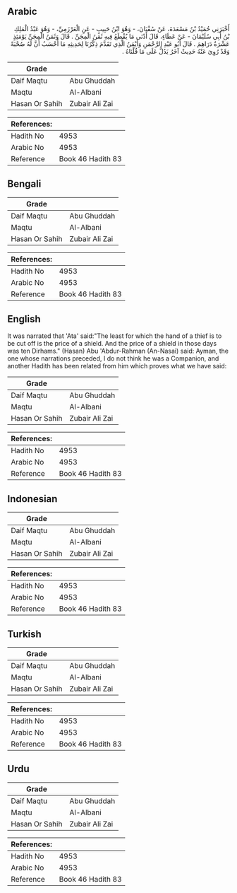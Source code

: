 ## Arabic


<div dir="rtl" lang="ar" style={{fontSize:'larger',backgroundColor:'#f8f9fa',padding:20}}>
أَخْبَرَنِي حُمَيْدُ بْنُ مَسْعَدَةَ، عَنْ سُفْيَانَ، - وَهُوَ ابْنُ حَبِيبٍ - عَنِ الْعَرْزَمِيِّ، - وَهُوَ عَبْدُ الْمَلِكِ بْنُ أَبِي سُلَيْمَانَ - عَنْ عَطَاءٍ، قَالَ أَدْنَى مَا يُقْطَعُ فِيهِ ثَمَنُ الْمِجَنِّ ‏.‏ قَالَ وَثَمَنُ الْمِجَنِّ يَوْمَئِذٍ عَشْرَةُ دَرَاهِمَ ‏.‏ قَالَ أَبُو عَبْدِ الرَّحْمَنِ وَأَيْمَنُ الَّذِي تَقَدَّمَ ذِكْرُنَا لِحَدِيثِهِ مَا أَحْسَبُ أَنَّ لَهُ صُحْبَةً وَقَدْ رُوِيَ عَنْهُ حَدِيثٌ آخَرُ يَدُلُّ عَلَى مَا قُلْنَاهُ ‏.‏
</div>
<div style={{backgroundColor:'#f8f9fa',padding:20, marginBottom: 10}}><table> <thead> <tr> <th>Grade</th> <th></th> </tr> </thead> <tbody> <tr><td>Daif Maqtu</td><td>Abu Ghuddah</td></tr><tr><td>Maqtu</td><td>Al-Albani</td></tr><tr><td>Hasan Or Sahih</td><td>Zubair Ali Zai</td></tr></tbody></table><table> <thead> <tr> <th>References:</th> <th></th> </tr> </thead> <tbody><tr><td>Hadith No</td><td>4953</td></tr><tr><td>Arabic No</td><td>4953</td></tr><tr><td>Reference</td><td>Book 46 Hadith 83</td></tr></tbody></table></div>

## Bengali


<div dir="ltr" lang="bn" style={{fontSize:'larger',backgroundColor:'#f8f9fa',padding:20}}>

</div>
<div style={{backgroundColor:'#f8f9fa',padding:20, marginBottom: 10}}><table> <thead> <tr> <th>Grade</th> <th></th> </tr> </thead> <tbody> <tr><td>Daif Maqtu</td><td>Abu Ghuddah</td></tr><tr><td>Maqtu</td><td>Al-Albani</td></tr><tr><td>Hasan Or Sahih</td><td>Zubair Ali Zai</td></tr></tbody></table><table> <thead> <tr> <th>References:</th> <th></th> </tr> </thead> <tbody><tr><td>Hadith No</td><td>4953</td></tr><tr><td>Arabic No</td><td>4953</td></tr><tr><td>Reference</td><td>Book 46 Hadith 83</td></tr></tbody></table></div>

## English


<div dir="ltr" lang="en" style={{fontSize:'larger',backgroundColor:'#f8f9fa',padding:20}}>
It was narrated that 'Ata' said:"The least for which the hand of a thief is to be cut off is the price of a shield. And the price of a shield in those days was ten Dirhams." (Hasan) Abu 'Abdur-Rahman (An-Nasai) said: Ayman, the one whose narrations preceded, I do not think he was a Companion, and another Hadith has been related from him which proves what we have said:
</div>
<div style={{backgroundColor:'#f8f9fa',padding:20, marginBottom: 10}}><table> <thead> <tr> <th>Grade</th> <th></th> </tr> </thead> <tbody> <tr><td>Daif Maqtu</td><td>Abu Ghuddah</td></tr><tr><td>Maqtu</td><td>Al-Albani</td></tr><tr><td>Hasan Or Sahih</td><td>Zubair Ali Zai</td></tr></tbody></table><table> <thead> <tr> <th>References:</th> <th></th> </tr> </thead> <tbody><tr><td>Hadith No</td><td>4953</td></tr><tr><td>Arabic No</td><td>4953</td></tr><tr><td>Reference</td><td>Book 46 Hadith 83</td></tr></tbody></table></div>

## Indonesian


<div dir="ltr" lang="id" style={{fontSize:'larger',backgroundColor:'#f8f9fa',padding:20}}>

</div>
<div style={{backgroundColor:'#f8f9fa',padding:20, marginBottom: 10}}><table> <thead> <tr> <th>Grade</th> <th></th> </tr> </thead> <tbody> <tr><td>Daif Maqtu</td><td>Abu Ghuddah</td></tr><tr><td>Maqtu</td><td>Al-Albani</td></tr><tr><td>Hasan Or Sahih</td><td>Zubair Ali Zai</td></tr></tbody></table><table> <thead> <tr> <th>References:</th> <th></th> </tr> </thead> <tbody><tr><td>Hadith No</td><td>4953</td></tr><tr><td>Arabic No</td><td>4953</td></tr><tr><td>Reference</td><td>Book 46 Hadith 83</td></tr></tbody></table></div>

## Turkish


<div dir="ltr" lang="tr" style={{fontSize:'larger',backgroundColor:'#f8f9fa',padding:20}}>

</div>
<div style={{backgroundColor:'#f8f9fa',padding:20, marginBottom: 10}}><table> <thead> <tr> <th>Grade</th> <th></th> </tr> </thead> <tbody> <tr><td>Daif Maqtu</td><td>Abu Ghuddah</td></tr><tr><td>Maqtu</td><td>Al-Albani</td></tr><tr><td>Hasan Or Sahih</td><td>Zubair Ali Zai</td></tr></tbody></table><table> <thead> <tr> <th>References:</th> <th></th> </tr> </thead> <tbody><tr><td>Hadith No</td><td>4953</td></tr><tr><td>Arabic No</td><td>4953</td></tr><tr><td>Reference</td><td>Book 46 Hadith 83</td></tr></tbody></table></div>

## Urdu


<div dir="rtl" lang="ur" style={{fontSize:'larger',backgroundColor:'#f8f9fa',padding:20}}>

</div>
<div style={{backgroundColor:'#f8f9fa',padding:20, marginBottom: 10}}><table> <thead> <tr> <th>Grade</th> <th></th> </tr> </thead> <tbody> <tr><td>Daif Maqtu</td><td>Abu Ghuddah</td></tr><tr><td>Maqtu</td><td>Al-Albani</td></tr><tr><td>Hasan Or Sahih</td><td>Zubair Ali Zai</td></tr></tbody></table><table> <thead> <tr> <th>References:</th> <th></th> </tr> </thead> <tbody><tr><td>Hadith No</td><td>4953</td></tr><tr><td>Arabic No</td><td>4953</td></tr><tr><td>Reference</td><td>Book 46 Hadith 83</td></tr></tbody></table></div>